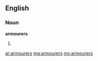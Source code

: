 ==English==

===Noun===
'''armourers'''

# {{plural of|[[armourer]]}}

[[ar:armourers]]
[[mg:armourers]]
[[my:armourers]]